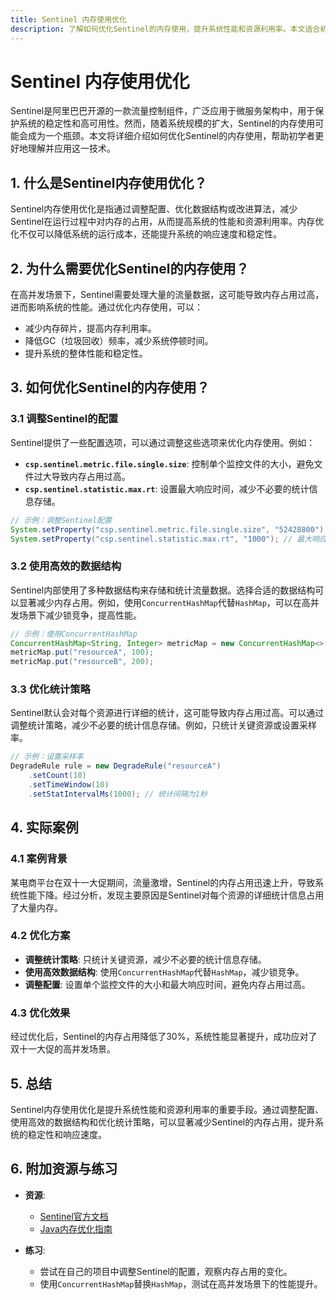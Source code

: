 ```yaml
---
title: Sentinel 内存使用优化
description: 了解如何优化Sentinel的内存使用，提升系统性能和资源利用率。本文适合初学者，包含代码示例和实际案例。
---
```


# Sentinel 内存使用优化

Sentinel是阿里巴巴开源的一款流量控制组件，广泛应用于微服务架构中，用于保护系统的稳定性和高可用性。然而，随着系统规模的扩大，Sentinel的内存使用可能会成为一个瓶颈。本文将详细介绍如何优化Sentinel的内存使用，帮助初学者更好地理解并应用这一技术。

## 1. 什么是Sentinel内存使用优化？

Sentinel内存使用优化是指通过调整配置、优化数据结构或改进算法，减少Sentinel在运行过程中对内存的占用，从而提高系统的性能和资源利用率。内存优化不仅可以降低系统的运行成本，还能提升系统的响应速度和稳定性。

## 2. 为什么需要优化Sentinel的内存使用？

在高并发场景下，Sentinel需要处理大量的流量数据，这可能导致内存占用过高，进而影响系统的性能。通过优化内存使用，可以：

- 减少内存碎片，提高内存利用率。
- 降低GC（垃圾回收）频率，减少系统停顿时间。
- 提升系统的整体性能和稳定性。

## 3. 如何优化Sentinel的内存使用？

### 3.1 调整Sentinel的配置

Sentinel提供了一些配置选项，可以通过调整这些选项来优化内存使用。例如：

- **`csp.sentinel.metric.file.single.size`**: 控制单个监控文件的大小，避免文件过大导致内存占用过高。
- **`csp.sentinel.statistic.max.rt`**: 设置最大响应时间，减少不必要的统计信息存储。

```java
// 示例：调整Sentinel配置
System.setProperty("csp.sentinel.metric.file.single.size", "52428800"); // 50MB
System.setProperty("csp.sentinel.statistic.max.rt", "1000"); // 最大响应时间为1000ms
```

### 3.2 使用高效的数据结构

Sentinel内部使用了多种数据结构来存储和统计流量数据。选择合适的数据结构可以显著减少内存占用。例如，使用`ConcurrentHashMap`代替`HashMap`，可以在高并发场景下减少锁竞争，提高性能。

```java
// 示例：使用ConcurrentHashMap
ConcurrentHashMap<String, Integer> metricMap = new ConcurrentHashMap<>();
metricMap.put("resourceA", 100);
metricMap.put("resourceB", 200);
```

### 3.3 优化统计策略

Sentinel默认会对每个资源进行详细的统计，这可能导致内存占用过高。可以通过调整统计策略，减少不必要的统计信息存储。例如，只统计关键资源或设置采样率。

```java
// 示例：设置采样率
DegradeRule rule = new DegradeRule("resourceA")
    .setCount(10)
    .setTimeWindow(10)
    .setStatIntervalMs(1000); // 统计间隔为1秒
```

## 4. 实际案例

### 4.1 案例背景

某电商平台在双十一大促期间，流量激增，Sentinel的内存占用迅速上升，导致系统性能下降。经过分析，发现主要原因是Sentinel对每个资源的详细统计信息占用了大量内存。

### 4.2 优化方案

- **调整统计策略**: 只统计关键资源，减少不必要的统计信息存储。
- **使用高效数据结构**: 使用`ConcurrentHashMap`代替`HashMap`，减少锁竞争。
- **调整配置**: 设置单个监控文件的大小和最大响应时间，避免内存占用过高。

### 4.3 优化效果

经过优化后，Sentinel的内存占用降低了30%，系统性能显著提升，成功应对了双十一大促的高并发场景。

## 5. 总结

Sentinel内存使用优化是提升系统性能和资源利用率的重要手段。通过调整配置、使用高效的数据结构和优化统计策略，可以显著减少Sentinel的内存占用，提升系统的稳定性和响应速度。

## 6. 附加资源与练习

- **资源**:
  - [Sentinel官方文档](https://sentinelguard.io/)
  - [Java内存优化指南](https://docs.oracle.com/javase/8/docs/technotes/guides/vm/gctuning/)
  
- **练习**:
  - 尝试在自己的项目中调整Sentinel的配置，观察内存占用的变化。
  - 使用`ConcurrentHashMap`替换`HashMap`，测试在高并发场景下的性能提升。
